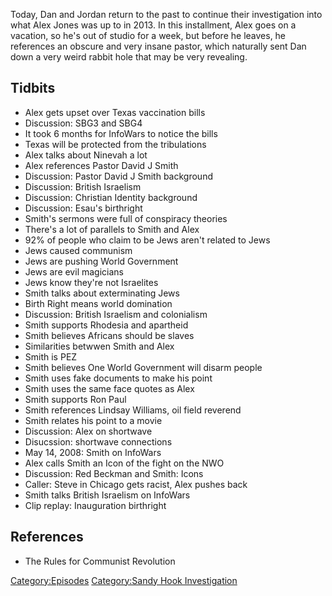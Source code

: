 {{DEFAULTSORT:
    #_EPISODE_0325:Feb. 27-Mar. 10, 2013
}}{{Episode
    | title             = Feb. 27-Mar. 10, 2013
    | caption           = Listen to this episode on [https://knowledgefight.libsyn.com/knowledge-fight-feb-27-mar-10-2013 Libsyn] [https://open.spotify.com/episode/6k6SMozRqUrLkhTyn2ObCA Spotify]
    | episodeNumber     = 325
    | length            = 01:45:38
    | airDate           = July 29, 2019
    | coverageStartDate = February 27, 2013
    | coverageEndDate   = March 10, 2013
    | episodeType       = [[:Category:Sandy Hook Investigation|Sandy Hook Investigation]]
    | appearance        = [[Pastor David J Smith]], [[Ron Paul]], [[Lindsey Williams]], [[Red Beckman]]
    | previousEpisode   = [[324: Bilderberg Speeches]]
    | nextEpisode       = [[326: July 26-29, 2019]]
}}

{{Stub}}

Today, Dan and Jordan return to the past to continue their investigation into what Alex Jones was up to in 2013. In this installment, Alex goes on a vacation, so he's out of studio for a week, but before he leaves, he references an obscure and very insane pastor, which naturally sent Dan down a very weird rabbit hole that may be very revealing.

==Tidbits==

*Alex gets upset over Texas vaccination bills
*Discussion: SBG3 and SBG4
*It took 6 months for InfoWars to notice the bills
*Texas will be protected from the tribulations
*Alex talks about Ninevah a lot
*Alex references Pastor David J Smith
*Discussion: Pastor David J Smith background
*Discussion: British Israelism
*Discussion: Christian Identity background
*Discussion: Esau's birthright
*Smith's sermons were full of conspiracy theories
*There's a lot of parallels to Smith and Alex
*92% of people who claim to be Jews aren't related to Jews
*Jews caused communism
*Jews are pushing World Government
*Jews are evil magicians
*Jews know they're not Israelites
*Smith talks about exterminating Jews
*Birth Right means world domination
*Discussion: British Israelism and colonialism
*Smith supports Rhodesia and apartheid
*Smith believes Africans should be slaves
*Similarities betwwen Smith and Alex
*Smith is PEZ
*Smith believes One World Government will disarm people
*Smith uses fake documents to make his point
*Smith uses the same face quotes as Alex
*Smith supports Ron Paul
*Smith references Lindsay Williams, oil field reverend
*Smith relates his point to a movie
*Discussion: Alex on shortwave
*Disucssion: shortwave connections
*May 14, 2008: Smith on InfoWars
*Alex calls Smith an Icon of the fight on the NWO
*Discussion: Red Beckman and Smith: Icons
*Caller: Steve in Chicago gets racist, Alex pushes back
*Smith talks British Israelism on InfoWars
*Clip replay: Inauguration birthright

==References==

*The Rules for Communist Revolution

[[Category:Episodes]]
[[Category:Sandy Hook Investigation]]
